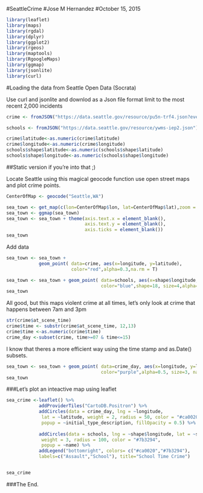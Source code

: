 #SeattleCrime
#Jose M Hernandez
#October 15, 2015

```r
library(leaflet)
library(maps)
library(rgdal)
library(dplyr)
library(ggplot2)
library(rgeos)
library(maptools)
library(RgoogleMaps)
library(ggmap)
library(jsonlite)
library(curl)
```

#Loading the data from Seattle Open Data (Socrata)

Use curl and jsonlite and downlod as a Json file format limit to the most recent 2,000 incidents 
```r
crime <- fromJSON("https://data.seattle.gov/resource/pu5n-trf4.json?event_clearance_group=ASSAULTS&$limit=2000")

schools <- fromJSON("https://data.seattle.gov/resource/ywms-iep2.json")

crime$latitude<-as.numeric(crime$latitude)
crime$longitude<-as.numeric(crime$longitude)
schools$shape$latitude<-as.numeric(schools$shape$latitude)
schools$shape$longitude<-as.numeric(schools$shape$longitude)
```

##Static version if you're into that ;) 

Locate Seattle using this magical geocode function use open street maps and plot crime points. 

```r
CenterOfMap <- geocode("Seattle,WA")

sea_town <- get_map(c(lon=CenterOfMap$lon, lat=CenterOfMap$lat),zoom = 12, source = "osm")
sea_town <- ggmap(sea_town)
sea_town <- sea_town + theme(axis.text.x = element_blank(),
                             axis.text.y = element_blank(),
                             axis.ticks = element_blank())
sea_town
```
Add data 
```r
sea_town <- sea_town +
            geom_point( data=crime, aes(x=longitude, y=latitude), 
                        color="red",alpha=0.3,na.rm = T)

sea_town <- sea_town + geom_point( data=schools, aes(x=shape$longitude, y=shape$latitude),
                                   color="blue",shape=18, size=4,alpha=.7,na.rm = T)
sea_town
```

All good, but this maps violent crime at all times, let's only look at crime that happens between 7am and 3pm

```r
str(crime$at_scene_time)
crime$time <- substr(crime$at_scene_time, 12,13)
crime$time <-as.numeric(crime$time)
crime_day <-subset(crime, time>=07 & time<=15)
```

I know that theres a more efficient way using the time stamp and as.Date() subsets.

```r
sea_town <- sea_town + geom_point( data=crime_day, aes(x=longitude, y=latitude),
                                   color="purple",alpha=0.5, size=3, na.rm = T)
sea_town
```

###Let's plot an inteactive map using leaflet 

```r
sea_crime <-leaflet() %>%
            addProviderTiles("CartoDB.Positron") %>%
            addCircles(data = crime_day, lng = ~longitude, 
             lat = ~latitude, weight = 2, radius = 50, color = "#ca0020",
             popup = ~initial_type_description, fillOpacity = 0.5) %>%
  
            addCircles(data = schools, lng = ~shape$longitude, lat = ~shape$latitude, 
             weight = 3, radius = 100, color = "#7b3294",
             popup = ~name) %>%
            addLegend("bottomright", colors= c("#ca0020","#7b3294"), 
            labels=c("Assault","School"), title="School Time Crime")


sea_crime
```

###The End.  
